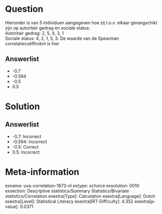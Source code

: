 Question
========

Hieronder is van 5 individuen aangegeven hoe zij t.o.v. elkaar
gerangschikt zijn op autoritair gedrag en sociale status:\
Autoritair gedrag: 2, 5, 4, 3, 1\
Sociale status: 4, 2, 1, 5, 3. De waarde van de Spearman
correlatiecoëfficiënt is hier

Answerlist
----------

* -0.7
* -0.594
* -0.5
* 0.5

Solution
========

Answerlist
----------

* -0.7: Incorrect
* -0.594: Incorrect
* -0.5: Correct
* 0.5: Incorrect

Meta-information
================
exname: uva-correlation-1673-nl
extype: schoice
exsolution: 0010
exsection: Descriptive statistics/Summary Statistics/Bivariate statistics/Correlation
exextra[Type]: Calculation
exextra[Language]: Dutch
exextra[Level]: Statistical Literacy
exextra[IRT-Difficulty]: 4.352
exextra[p-value]: 0.0371
